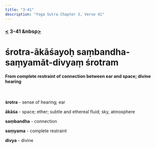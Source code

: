 ```yaml
---
title: "3-41"
description: "Yoga Sutra Chapter 3, Verse 41"
---
```


### [<](/Chapter-3/3-40/) 3-41 &nbsp[>](/Chapter-3/3-42/)

# śrotra-ākāśayoḥ saṃbandha-saṃyamāt-divyaṃ śrotram

#### From complete restraint of connection between ear and space; divine hearing

<br />

**śrotra** - sense of hearing; ear

**ākāśa** - space; ether; subtle and ethereal fluid; sky, atmosphere

**saṃbandha** - connection

**saṃyama** - complete restraint

**divya** - divine

<br />
